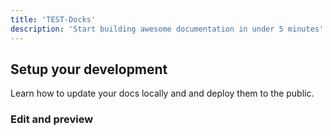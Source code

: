 ```yaml
---
title: 'TEST-Docks'
description: 'Start building awesome documentation in under 5 minutes'
---
```


## Setup your development

Learn how to update your docs locally and and deploy them to the public.

### Edit and preview